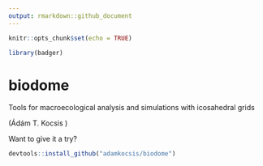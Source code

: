 ```yaml
---
output: rmarkdown::github_document
---
```


```r
knitr::opts_chunk$set(echo = TRUE)

library(badger)
```

# biodome

Tools for macroecological analysis and simulations with icosahedral grids

(Ádám T. Kocsis )

Want to give it a try?

```r
devtools::install_github("adamkocsis/biodome")
```




